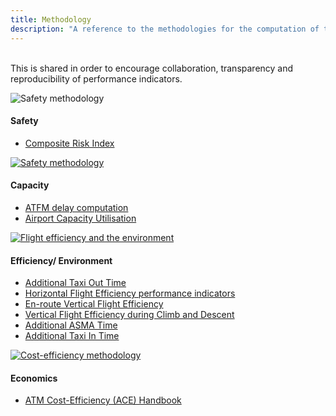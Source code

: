 ```yaml
---
title: Methodology
description: "A reference to the methodologies for the computation of the performance indicators."
---
```

<br>
This is shared in order to encourage collaboration, transparency and reproducibility of performance indicators. 

<div class="container">
<div class="row align-items-start">
<div class="col-2">
<div class="card border-0">
  <img class="card-img-top" src="/images/landing/ectl_saf_th.jpg" alt="Safety methodology">
</div></div>
<div class="col-10">
#### Safety
  * [Composite Risk Index][cri-pi]
</div>
</div></div>

<div class="container">
<div class="row align-items-start">
<div class="col-2">
<div class="card border-0"><a href="/capacity/">
  <img class="card-img-top" src="/images/landing/ectl_cap_th.jpg" alt="Safety methodology"></a>
</div></div>
<div class="col-10">
#### Capacity
  * [ATFM delay computation][atfmdelay]
  * [Airport Capacity Utilisation][acu]
</div>
</div></div>

<div class="container">
<div class="row align-items-start">
<div class="col-2">
<div class="card border-0"><a href="/efficiency/">
  <img class="card-img-top" src="/images/landing/ectl_env_th.jpg" alt="Flight efficiency and the environment"></a>
</div></div>
<div class="col-10">
#### Efficiency/ Environment
  * [Additional Taxi Out Time][ATXOT]
  * [Horizontal Flight Efficiency performance indicators][hfe]
  * [En-route Vertical Flight Efficiency][ervfe]
  * [Vertical Flight Efficiency during Climb and Descent][cdvfe]
  * [Additional ASMA Time][ASMA]
  * [Additional Taxi In Time][ATXIT]
</div>
</div></div>

<div class="container">
<div class="row align-items-start">
<div class="col-2">
<div class="card border-0"><a href="/economics/">
  <img class="card-img-top" src="/images/landing/ectl_cef_th.jpg" alt="Cost-efficiency methodology"></a>
</div></div>
<div class="col-10">
#### Economics
  * [ATM Cost-Efficiency (ACE) Handbook][ace]
</div>
</div></div>


[atfmdelay]: /methodology/atfm-delay-calculation/ "ATFM delay computation"
[hfe]: /methodology/horizontal-flight-efficiency-pi/ "Horizontal Flight Efficiency performance indicators"
[ervfe]: /methodology/en-route-vertical-flight-efficiency-pi/ "En-route Vertical Flight Efficiency"
[cri-pi]: /methodology/cri-pi/ "Composite Risk Index"

[ASMA]: /methodology/additional-asma-time/ "Additional ASMA Time"
[ATXOT]: /methodology/additional-taxi-out-time/ "Additional Taxi-out Time"
[ATXIT]: /methodology/additional-taxi-in-time/ "Additional Taxi-in Time"
[cdvfe]: /methodology/cd-vertical-flight-efficiency-pi/ "Vertical Flight Efficiency during Climb and Descent"
[acu]: /methodology/airport-capacity-utilisation/ "Airport Capacity Utilisation"
[ace]: /economics/ace/ace-handbook/ "ATM Cost-Efficiency (ACE)"
